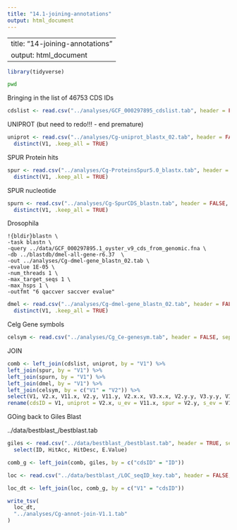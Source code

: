 ```yaml
---
title: "14.1-joining-annotations"
output: html_document
---
```

---
title: "14-joining-annotations"
output: html_document
---

```r
library(tidyverse)
```
```bash
pwd
```

Bringing in the list of 46753 CDS IDs

```r
cdslist <- read.csv("../analyses/GCF_000297895_cdslist.tab", header = FALSE)
```

UNIPROT (but need to redo!!! - end premature)
 
```r
uniprot <- read.csv("../analyses/Cg-uniprot_blastx_02.tab", header = FALSE, sep="\t") %>%
  distinct(V1, .keep_all = TRUE)
```


SPUR Protein hits

```r
spur <- read.csv("../analyses/Cg-ProteinsSpur5.0_blastx.tab", header = FALSE, sep="\t") %>%
  distinct(V1, .keep_all = TRUE)
```

SPUR nucleotide
```r
spurn <- read.csv("../analyses/Cg-SpurCDS_blastn.tab", header = FALSE, sep="\t") %>%
  distinct(V1, .keep_all = TRUE)
```


Drosophila

```
!{bldir}blastn \
-task blastn \
-query ../data/GCF_000297895.1_oyster_v9_cds_from_genomic.fna \
-db ../blastdb/dmel-all-gene-r6.37  \
-out ../analyses/Cg-dmel-gene_blastn_02.tab \
-evalue 1E-05 \
-num_threads 1 \
-max_target_seqs 1 \
-max_hsps 1 \
-outfmt "6 qaccver saccver evalue"
```


```r
dmel <- read.csv("../analyses/Cg-dmel-gene_blastn_02.tab", header = FALSE, sep="\t")  %>%
  distinct(V1, .keep_all = TRUE)
```


Celg Gene symbols

```r
celsym <- read.csv("../analyses/Cg_Ce-genesym.tab", header = FALSE, sep="\t")
```

JOIN

```r
comb <- left_join(cdslist, uniprot, by = "V1") %>%
left_join(spur, by = "V1") %>%
left_join(spurn, by = "V1") %>%
left_join(dmel, by = "V1") %>%
left_join(celsym, by = c("V1" = "V2")) %>%
select(V1, V2.x, V11.x, V2.y, V11.y, V2.x.x, V3.x.x, V2.y.y, V3.y.y, V1.y, V3, V4) %>%
rename(cdsID = V1, uniprot = V2.x, u_ev = V11.x, spur = V2.y, s_ev = V11.y, spurN = V2.x.x, spurN_ev = V3.x.x, dmel = V2.y.y, dmel_ev = V3.y.y, cel_ID = V1.y, cel_ev = V3, cel_sym = V4)
```


GOing back to Giles Blast

../data/bestblast_/bestblast.tab

```r
giles <- read.csv("../data/bestblast_/bestblast.tab", header = TRUE, sep = "\t") %>%
  select(ID, HitAcc, HitDesc, E.Value)
```


```r
comb_g <- left_join(comb, giles, by = c("cdsID" = "ID"))
```


```r
loc <- read.csv("../data/bestblast_/LOC_seqID_key.tab", header = FALSE, sep = "\t")
```


```r
loc_dt <- left_join(loc, comb_g, by = c("V1" = "cdsID"))
```

```r
write_tsv(
  loc_dt,
  "../analyses/Cg-annot-join-V1.1.tab"
)

```

